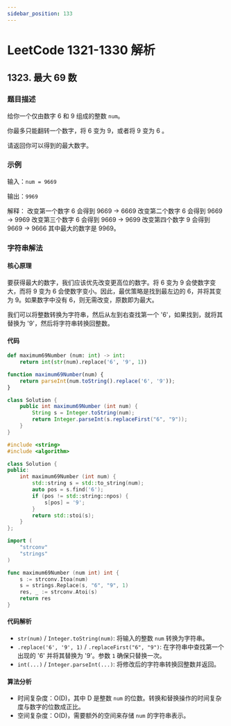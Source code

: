 ```yaml
---
sidebar_position: 133
---
```


# LeetCode 1321-1330 解析

## 1323. 最大 69 数

### 题目描述

给你一个仅由数字 6 和 9 组成的整数 `num`。

你最多只能翻转一个数字，将 6 变为 9，或者将 9 变为 6 。

请返回你可以得到的最大数字。

### 示例

输入：`num = 9669`

输出：`9969`

解释：
改变第一个数字 6 会得到 9669 -> 6669
改变第二个数字 6 会得到 9669 -> 9969
改变第三个数字 6 会得到 9669 -> 9699
改变第四个数字 9 会得到 9669 -> 9666
其中最大的数字是 9969。

### 字符串解法

#### 核心原理

要获得最大的数字，我们应该优先改变更高位的数字。将 6 变为 9 会使数字变大，而将 9 变为 6 会使数字变小。因此，最优策略是找到最左边的 6，并将其变为 9。如果数字中没有 6，则无需改变，原数即为最大。

我们可以将整数转换为字符串，然后从左到右查找第一个 '6'，如果找到，就将其替换为 '9'，然后将字符串转换回整数。

#### 代码


<Tabs groupId='leetcode'>
<TabItem value="py" label="Python">

```py
def maximum69Number (num: int) -> int:
    return int(str(num).replace('6', '9', 1))
```

</TabItem>
<TabItem value="js" label="JavaScript">

```js
function maximum69Number(num) {
    return parseInt(num.toString().replace('6', '9'));
}
```

</TabItem>
<TabItem value="java" label="Java">

```java
class Solution {
    public int maximum69Number (int num) {
        String s = Integer.toString(num);
        return Integer.parseInt(s.replaceFirst("6", "9"));
    }
}
```

</TabItem>
<TabItem value="cpp" label="C++">

```cpp
#include <string>
#include <algorithm>

class Solution {
public:
    int maximum69Number (int num) {
        std::string s = std::to_string(num);
        auto pos = s.find('6');
        if (pos != std::string::npos) {
            s[pos] = '9';
        }
        return std::stoi(s);
    }
};
```

</TabItem>
<TabItem value="go" label="Go">

```go
import (
    "strconv"
    "strings"
)

func maximum69Number (num int) int {
    s := strconv.Itoa(num)
    s = strings.Replace(s, "6", "9", 1)
    res, _ := strconv.Atoi(s)
    return res
}
```

</TabItem>
</Tabs>

#### 代码解析

- `str(num)` / `Integer.toString(num)`: 将输入的整数 `num` 转换为字符串。
- `.replace('6', '9', 1)` / `.replaceFirst("6", "9")`: 在字符串中查找第一个出现的 '6' 并将其替换为 '9'。参数 `1` 确保只替换一次。
- `int(...)` / `Integer.parseInt(...)`: 将修改后的字符串转换回整数并返回。

#### 算法分析

- 时间复杂度：O(D)，其中 D 是整数 `num` 的位数。转换和替换操作的时间复杂度与数字的位数成正比。
- 空间复杂度：O(D)，需要额外的空间来存储 `num` 的字符串表示。